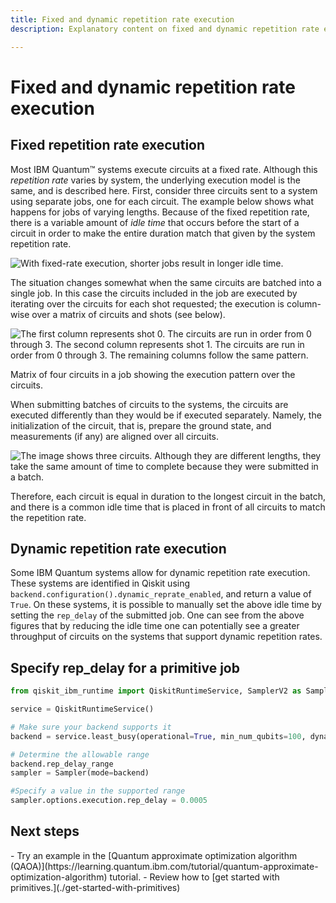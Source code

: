 ```yaml
---
title: Fixed and dynamic repetition rate execution
description: Explanatory content on fixed and dynamic repetition rate execution

---
```


# Fixed and dynamic repetition rate execution

## Fixed repetition rate execution

Most IBM Quantum&trade; systems execute circuits at a fixed rate. Although this *repetition rate* varies by system, the underlying execution model is the same, and is described here. First, consider three circuits sent to a system using separate jobs, one for each circuit. The example below shows what happens for jobs of varying lengths. Because of the fixed repetition rate, there is a variable amount of *idle time* that occurs before the start of a circuit in order to make the entire duration match that given by the system repetition rate.

![With fixed-rate execution, shorter jobs result in longer idle time.](/images/guides/fixed_single_circuit1.png "Idle time versus job length")

The situation changes somewhat when the same circuits are batched into a single job. In this case the circuits included in the job are executed by iterating over the circuits for each shot requested; the execution is column-wise over a matrix of circuits and shots (see below).

![The first column represents shot 0.  The circuits are run in order from 0 through 3.  The second column represents shot 1.  The circuits are run in order from 0 through 3.  The remaining columns follow the same pattern. ](/images/guides/circuits_shots_matrix1.png "Column-wise execution matrix")

Matrix of four circuits in a job showing the execution pattern over the circuits.

When submitting batches of circuits to the systems, the circuits are executed differently than they would be if executed separately. Namely, the initialization of the circuit, that is, prepare the ground state, and measurements (if any) are aligned over all circuits.

![The image shows three circuits.  Although they are different lengths, they take the same amount of time to complete because they were submitted in a batch.](/images/guides/fixed_batch_circuit1.png)

Therefore, each circuit is equal in duration to the longest circuit in the batch, and there is a common idle time that is placed in front of all circuits to match the repetition rate.

## Dynamic repetition rate execution

Some IBM Quantum systems allow for dynamic repetition rate execution. These systems are identified in Qiskit using `backend.configuration().dynamic_reprate_enabled`, and return a value of `True`. On these systems, it is possible to manually set the above idle time by setting the `rep_delay` of the submitted job. One can see from the above figures that by reducing the idle time one can potentially see a greater throughput of circuits on the systems that support dynamic repetition rates.

## Specify rep_delay for a primitive job

```python
from qiskit_ibm_runtime import QiskitRuntimeService, SamplerV2 as Sampler

service = QiskitRuntimeService()

# Make sure your backend supports it
backend = service.least_busy(operational=True, min_num_qubits=100, dynamic_reprate_enabled=True)

# Determine the allowable range
backend.rep_delay_range
sampler = Sampler(mode=backend)

#Specify a value in the supported range
sampler.options.execution.rep_delay = 0.0005
```

## Next steps

<Admonition type="tip" title="Recommendations">
  - Try an example in the [Quantum approximate optimization algorithm (QAOA)](https://learning.quantum.ibm.com/tutorial/quantum-approximate-optimization-algorithm) tutorial.
  - Review how to [get started with primitives.](./get-started-with-primitives)
</Admonition>